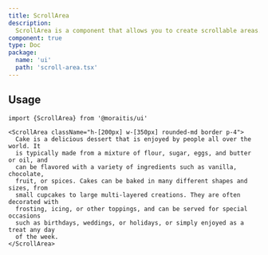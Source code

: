 ```yaml
---
title: ScrollArea
description:
  ScrollArea is a component that allows you to create scrollable areas.
component: true
type: Doc
package:
  name: 'ui'
  path: 'scroll-area.tsx'
---
```


<ComponentExample src="/components/examples/scroll-area/demo.tsx">
  <ScrollAreaDemo />
</ComponentExample>

## Usage

```tsx
import {ScrollArea} from '@moraitis/ui'
```

```tsx
<ScrollArea className="h-[200px] w-[350px] rounded-md border p-4">
  Cake is a delicious dessert that is enjoyed by people all over the world. It
  is typically made from a mixture of flour, sugar, eggs, and butter or oil, and
  can be flavored with a variety of ingredients such as vanilla, chocolate,
  fruit, or spices. Cakes can be baked in many different shapes and sizes, from
  small cupcakes to large multi-layered creations. They are often decorated with
  frosting, icing, or other toppings, and can be served for special occasions
  such as birthdays, weddings, or holidays, or simply enjoyed as a treat any day
  of the week.
</ScrollArea>
```
